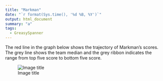 ```yaml
---
title: "Markman"
date: "`r format(Sys.time(), '%d %B, %Y')`"
output: html_document
summary: "a"
tags:
  - GreasySpanner
---
```


The red line in the graph below shows the trajectory of Markman's scores. The grey line shows the team median and the grey ribbon indicates the range from top five score to bottom five score.

![Image title](Markman.jpg)
